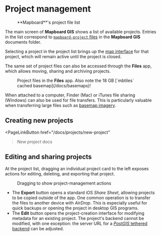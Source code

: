 
# Project management

<Figure
  src="/docs/projects/project-list.jpg"
  width={300}
  className="right">**Mapboard**'s project file list</Figure>

The main screen of **Mapboard GIS** shows a list of available projects.
Entries in the list correspond to [`mapboard-project` files](/docs/project-file)
in the **Mapboard GIS** documents folder.

Selecting a project in the project list brings up the [map interface](/docs/map-interface)
for that project, which will remain active until the project is closed.

The same set of project files can also be accessed through the **Files** app,
which allows moving, sharing and archiving projects.

<Figure src="/docs/projects/project-files.png" width={350}
className="center">Project files in the <strong>Files</strong>
  app. Also note the 18 GB [`mbtiles` cached basemap](/docs/basemaps)!</Figure>

When attached to a
computer, Finder (Mac) or iTunes file sharing (Windows) can also be used
for file transfers. This is particularly valuable when transferring large
files such as [basemap imagery](/docs/basemaps).

## Creating new projects

<PageLinkButton href="/docs/projects/new-project"
>*New project* docs</PageLinkButton>

## Editing and sharing projects

At the project list, dragging an individual project card to the left exposes
actions for editing, deleting, and exporting that project.

<Figure src="/docs/projects/project-actions.jpg" width={350} className="center"
>Dragging to show project-management actions</Figure>

- The **Export** button opens a standard iOS _Share Sheet_, allowing
  projects to be copied outside of the app. One common operation
  is to transfer the files to another device with _AirDrop_. This is especially
  useful for quick backups or opening the project in desktop GIS programs.
- The **Edit** button opens the project-creation interface for modifying
  metadata for an existing project. The project's backend cannot be modified,
  with one exception: the server
  URL for a [_PostGIS_ tethered backend](/docs/tethered-mode) can be adjusted.

